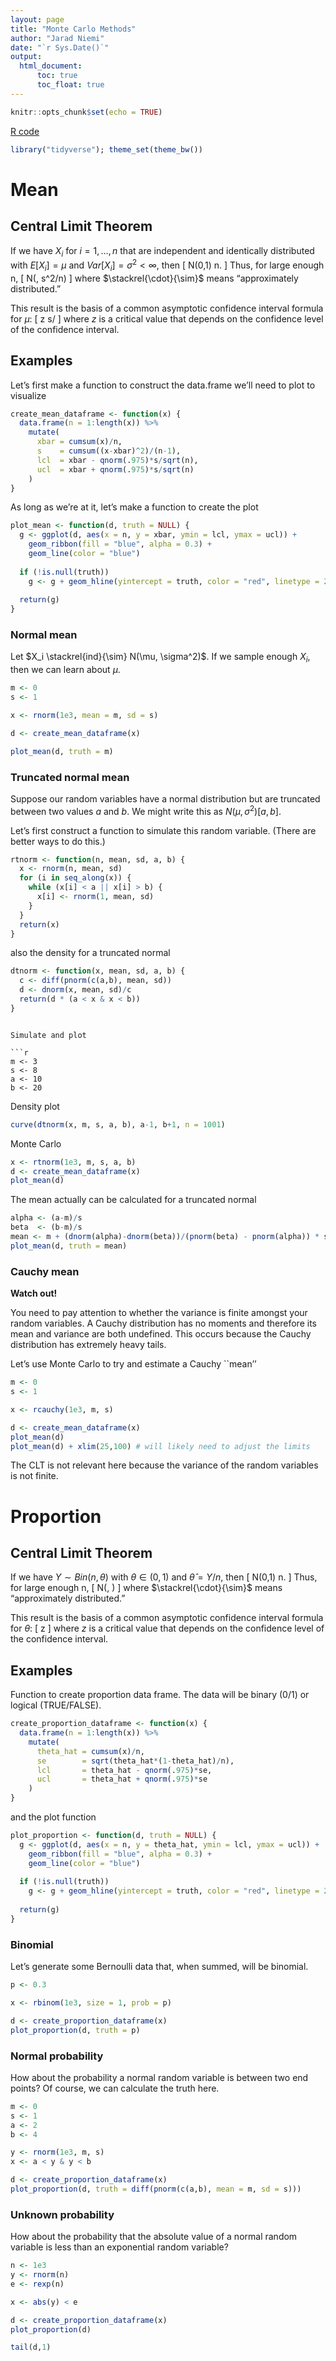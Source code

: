 ```yaml
---
layout: page
title: "Monte Carlo Methods"
author: "Jarad Niemi"
date: "`r Sys.Date()`"
output: 
  html_document:
      toc: true
      toc_float: true
---
```


```r
knitr::opts_chunk$set(echo = TRUE)
```

[R code](13-monte_carlo.R)

```r
library("tidyverse"); theme_set(theme_bw())
```

# Mean

## Central Limit Theorem

If we have $X_i$ for $i=1,\ldots,n$ that are independent and identically 
distributed with $E[X_i] = \mu$ and $Var[X_i] = \sigma^2 < \infty$, 
then 
\[
\frac{\overline{X}-\mu}{s/\sqrt{n}} \stackrel{d}{\to} N(0,1) \quad \mbox{as } n\to \infty.
\]
Thus, for large enough n, 
\[ 
\overline{X} \stackrel{\cdot}{\sim} N(\mu, s^2/n)
\]
where $\stackrel{\cdot}{\sim}$ means "approximately distributed."

This result is the basis of a common asymptotic confidence interval formula
for $\mu$:
\[ 
\overline{x} \pm z s/\sqrt{n}
\]
where $z$ is a critical value that depends on the confidence level of the 
confidence interval. 


## Examples

Let's first make a function to construct the data.frame we'll need to plot
to visualize 
```r
create_mean_dataframe <- function(x) {
  data.frame(n = 1:length(x)) %>%
    mutate(
      xbar = cumsum(x)/n,
      s    = cumsum((x-xbar)^2)/(n-1),
      lcl  = xbar - qnorm(.975)*s/sqrt(n),
      ucl  = xbar + qnorm(.975)*s/sqrt(n)
    )
}
```

As long as we're at it, let's make a function to create the plot

```r
plot_mean <- function(d, truth = NULL) {
  g <- ggplot(d, aes(x = n, y = xbar, ymin = lcl, ymax = ucl)) + 
    geom_ribbon(fill = "blue", alpha = 0.3) + 
    geom_line(color = "blue")
  
  if (!is.null(truth))
    g <- g + geom_hline(yintercept = truth, color = "red", linetype = 2)
  
  return(g)
}
```

### Normal mean

Let $X_i \stackrel{ind}{\sim} N(\mu, \sigma^2)$. 
If we sample enough $X_i$, then we can learn about $\mu$. 




```r
m <- 0
s <- 1

x <- rnorm(1e3, mean = m, sd = s)

d <- create_mean_dataframe(x)

plot_mean(d, truth = m)
```





### Truncated normal mean

Suppose our random variables have a normal distribution but are truncated 
between two values $a$ and $b$. 
We might write this as $N(\mu,\sigma^2)[a,b]$.

Let's first construct a function to simulate this random variable.
(There are better ways to do this.)

```r
rtnorm <- function(n, mean, sd, a, b) {
  x <- rnorm(n, mean, sd)
  for (i in seq_along(x)) {
    while (x[i] < a || x[i] > b) {
      x[i] <- rnorm(1, mean, sd)
    }
  }
  return(x)
}
```

also the density for a truncated normal

```r
dtnorm <- function(x, mean, sd, a, b) {
  c <- diff(pnorm(c(a,b), mean, sd))
  d <- dnorm(x, mean, sd)/c
  return(d * (a < x & x < b))
}
```
```

Simulate and plot

```r
m <- 3
s <- 8
a <- 10
b <- 20
```

Density plot

```r
curve(dtnorm(x, m, s, a, b), a-1, b+1, n = 1001)
```

Monte Carlo

```r
x <- rtnorm(1e3, m, s, a, b)
d <- create_mean_dataframe(x)
plot_mean(d)
```

The mean actually can be calculated for a truncated normal

```r
alpha <- (a-m)/s
beta  <- (b-m)/s
mean <- m + (dnorm(alpha)-dnorm(beta))/(pnorm(beta) - pnorm(alpha)) * s
plot_mean(d, truth = mean)
```


### Cauchy mean

**Watch out!**

You need to pay attention to whether the variance is finite amongst 
your random variables. 
A Cauchy distribution has no moments and therefore its mean and variance
are both undefined. 
This occurs because the Cauchy distribution has extremely heavy tails. 

Let's use Monte Carlo to try and estimate a Cauchy ``mean''

```r
m <- 0
s <- 1

x <- rcauchy(1e3, m, s)

d <- create_mean_dataframe(x)
plot_mean(d)
plot_mean(d) + xlim(25,100) # will likely need to adjust the limits
```

The CLT is not relevant here because the variance of the random variables is
not finite. 


# Proportion

## Central Limit Theorem

If we have $Y \sim Bin(n,\theta)$ with $\theta \in (0,1)$ and $\hat\theta = Y/n$, 
then 
\[
\frac{\hat\theta-\theta}{\sqrt{\frac{\hat\theta(1-\hat\theta)}{n}}} \stackrel{d}{\to} N(0,1) \quad \mbox{as } n\to \infty.
\]
Thus, for large enough n, 
\[ 
\hat\theta \stackrel{\cdot}{\sim} N\left(\theta, \frac{\hat\theta(1-\hat\theta)}{n}\right)
\]
where $\stackrel{\cdot}{\sim}$ means "approximately distributed."

This result is the basis of a common asymptotic confidence interval formula
for $\theta$:
\[ 
\hat\theta \pm z \sqrt{\frac{\hat\theta(1-\hat\theta)}{n}}
\]
where $z$ is a critical value that depends on the confidence level of the 
confidence interval. 


## Examples

Function to create proportion data frame. 
The data will be binary (0/1) or logical (TRUE/FALSE).

```r
create_proportion_dataframe <- function(x) {
  data.frame(n = 1:length(x)) %>%
    mutate(
      theta_hat = cumsum(x)/n,
      se        = sqrt(theta_hat*(1-theta_hat)/n),
      lcl       = theta_hat - qnorm(.975)*se,
      ucl       = theta_hat + qnorm(.975)*se
    )
}
```

and the plot function

```r
plot_proportion <- function(d, truth = NULL) {
  g <- ggplot(d, aes(x = n, y = theta_hat, ymin = lcl, ymax = ucl)) + 
    geom_ribbon(fill = "blue", alpha = 0.3) + 
    geom_line(color = "blue")
  
  if (!is.null(truth))
    g <- g + geom_hline(yintercept = truth, color = "red", linetype = 2)
  
  return(g)
}
```

### Binomial

Let's generate some Bernoulli data that, when summed, will be binomial.

```r
p <- 0.3

x <- rbinom(1e3, size = 1, prob = p)

d <- create_proportion_dataframe(x)
plot_proportion(d, truth = p)
```


### Normal probability

How about the probability a normal random variable is between two end points?
Of course, we can calculate the truth here. 


```r
m <- 0
s <- 1
a <- 2
b <- 4

y <- rnorm(1e3, m, s)
x <- a < y & y < b

d <- create_proportion_dataframe(x)
plot_proportion(d, truth = diff(pnorm(c(a,b), mean = m, sd = s)))
```

### Unknown probability

How about the probability that the absolute value of a normal random variable
is less than an exponential random variable?

```r
n <- 1e3
y <- rnorm(n)
e <- rexp(n)

x <- abs(y) < e

d <- create_proportion_dataframe(x)
plot_proportion(d)

tail(d,1)
```

